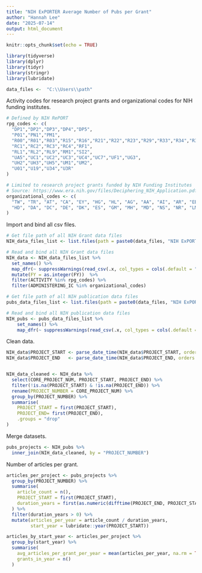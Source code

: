 ```yaml
---
title: "NIH ExPORTER Average Number of Pubs per Grant"
author: "Hannah Lee"
date: "2025-07-14"
output: html_document
---
```

```r
knitr::opts_chunk$set(echo = TRUE)

library(tidyverse)
library(dplyr)
library(tidyr)
library(stringr)
library(lubridate)

data_files <-  "C:\\Users\\path"
```

Activity codes for research project grants and organizational codes for NIH funding institutes.
```r
# Defined by NIH RePORT
rpg_codes <- c(
  "DP1","DP2","DP3","DP4","DP5",
  "P01","PN1","PM1",
  "R00","R01","R03","R15","R16","R21","R22","R23","R29","R33","R34","R35","R36","R37","R50","R55","R56","R61",
  "RC1","RC2","RC3","RC4","RF1",
  "RL1","RL2","RL9","RM1","SI2",
  "UA5","UC1","UC2","UC3","UC4","UC7","UF1","UG3",
  "UH2","UH3","UH5","UM1","UM2",
  "U01","U19","U34","U3R"
)

# Limited to research project grants funded by NIH Funding Institutes
# Source: https://www.era.nih.gov/files/Deciphering_NIH_Application.pdf
organizational_codes <- c(
  "TW", "TR", "AT", "CA", "EY", "HG", "HL", "AG", "AA", "AI", "AR", "EB", 
  "HD", "DA", "DC", "DE", "DK", "ES", "GM", "MH", "MD", "NS", "NR", "LM"
)
```

Import and bind all csv files.
```r
# Get file path of all NIH Grant data files
NIH_data_files_list <- list.files(path = paste0(data_files, "NIH ExPORTER\\"), pattern = "^RePORTER_PRJ_C_FY\\d{4}\\.csv$", full.names = TRUE)

# Read and bind all NIH Grant data files
NIH_data <- NIH_data_files_list %>%
  set_names() %>%
  map_dfr(~ suppressWarnings(read_csv(.x, col_types = cols(.default = "c"), guess_max = 100000))) %>% 
  mutate(FY = as.integer(FY))  %>%
  filter(ACTIVITY %in% rpg_codes) %>%
  filter(ADMINISTERING_IC %in% organizational_codes)

# Get file path of all NIH publication data files
pubs_data_files_list <- list.files(path = paste0(data_files, "NIH ExPORTER Link Tables\\"), pattern = "^RePORTER_PUBLNK_C_\\d{4}\\.csv$", full.names = TRUE)

# Read and bind all NIH publication data files
NIH_pubs <- pubs_data_files_list %>%
    set_names() %>%
    map_dfr(~ suppressWarnings(read_csv(.x, col_types = cols(.default = "c"))))
```

Clean data.
```r
NIH_data$PROJECT_START <- parse_date_time(NIH_data$PROJECT_START, orders = c("mdY", "Ymd"))
NIH_data$PROJECT_END   <- parse_date_time(NIH_data$PROJECT_END, orders = c("mdY", "Ymd"))


NIH_data_cleaned <- NIH_data %>%
  select(CORE_PROJECT_NUM, PROJECT_START, PROJECT_END) %>%
  filter(!is.na(PROJECT_START) & !is.na(PROJECT_END)) %>%
  rename(PROJECT_NUMBER = CORE_PROJECT_NUM) %>%
  group_by(PROJECT_NUMBER) %>%
  summarise(
    PROJECT_START = first(PROJECT_START),
    PROJECT_END= first(PROJECT_END),
    .groups = "drop"
)
```

Merge datasets.
```r
pubs_projects <- NIH_pubs %>%
  inner_join(NIH_data_cleaned, by = "PROJECT_NUMBER")
```

Number of articles per grant.
```r
articles_per_project <- pubs_projects %>%
  group_by(PROJECT_NUMBER) %>%
  summarise(
    article_count = n(),
    PROJECT_START = first(PROJECT_START),
    duration_years = first(as.numeric(difftime(PROJECT_END, PROJECT_START, units = "days")) / 365.25)
  ) %>%
  filter(duration_years > 0) %>%
  mutate(articles_per_year = article_count / duration_years,
         start_year = lubridate::year(PROJECT_START))
```

```r
articles_by_start_year <- articles_per_project %>%
  group_by(start_year) %>%
  summarise(
    avg_articles_per_grant_per_year = mean(articles_per_year, na.rm = TRUE),
    grants_in_year = n()
  )
```

